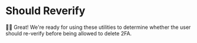 # Should Reverify

<EpicVideo url="https://www.epicweb.dev/workshops/authentication-strategies-and-implementation/two-factor-authentication-check/adding-user-re-verification-for-critical-operations/solution" />

👨‍💼 Great! We're ready for using these utilities to determine whether the user
should re-verify before being allowed to delete 2FA.

